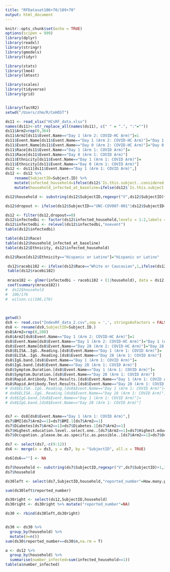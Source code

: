 ```yaml
---
title: "RFDataset106+70/109+70"
output: html_document
---
```


```r
knitr::opts_chunk$set(echo = TRUE)
options(scipen = 999)
library(dplyr)
library(readxl)
library(stringr)
library(gmodels)
library(tidyr)

library(stats)
library(lme4)
library(lmtest)

library(scales)
library(tidyverse)
library(grid)


library(fastR2)
setwd("/Users/zhm/R/CoHOST")
```


```r
ds11 <- read_xlsx("HCsRF_data.xlsx")
names(ds11)<-str_replace_all(names(ds11), c(" " = ".", ":"=""))
ds11$Arm2=rep(0,364)
ds11$Arm2[ds11$Event.Name=="Day 1 (Arm 2: COVID-HC Arm)"]=1
ds11$Event.Name[ds11$Event.Name=="Day 1 (Arm 2: COVID-HC Arm)"]="Day 1 (Arm 1: COVID Arm)"
ds11$Event.Name[ds11$Event.Name=="Day 0 (Arm 2: COVID-HC Arm)"]="Day 0 (Arm 1: COVID Arm)"
ds11$Race[ds11$Event.Name=="Day 1 (Arm 1: COVID Arm)"]=
ds11$Race[ds11$Event.Name=="Day 0 (Arm 1: COVID Arm)"]
ds11$Ethnicity[ds11$Event.Name=="Day 1 (Arm 1: COVID Arm)"]=
ds11$Ethnicity[ds11$Event.Name=="Day 0 (Arm 1: COVID Arm)"]
ds12 <- ds11[ds11$Event.Name=="Day 1 (Arm 1: COVID Arm)",]
ds12 <- ds12 %>%
    rename(SubjectID=Subject.ID) %>%
    mutate(infected_household=ifelse(ds12$`Is.this.subject..considered.a.secondary.case.that.was.infected.at.baseline?`=="Yes"|ds12$`Does.this.subject.represent.a.NEW.secondary.case.based.on.PCR.or.Ab.testing?`=="Yes",1,2)) %>% 
    mutate(household_infected_at_baseline=ifelse(ds12$`Is.this.subject..considered.a.secondary.case.that.was.infected.at.baseline?`=="Yes",1,ifelse(ds12$`Does.this.subject.represent.a.NEW.secondary.case.based.on.PCR.or.Ab.testing?`=="Yes",2,NA)))

ds12$household <- substring(ds12$SubjectID,regexpr("V",ds12$SubjectID)+1,10)

ds12$dropout <- ifelse(ds12$SubjectID=="UNC-COV007-001"|ds12$SubjectID=="UNC-COV007-004"|ds12$SubjectID=="UNC-COV007-007"|ds12$SubjectID=="UNC-COV007-002"|ds12$SubjectID=="UNC-COV007-003"|ds12$SubjectID=="UNC-COV007-005",1,0)

ds12 <- filter(ds12,dropout==0)
ds12$infectedbi <- factor(ds12$infected_household,levels = 1:2,labels = c("event","noevent"))
ds12$infectedbi <- relevel(ds12$infectedbi,"noevent")
table(ds12$infectedbi)

table(ds12$Race)
table(ds12$household_infected_at_baseline)
table(ds12$Ethnicity, ds12$infected_household)

ds12$Race[ds12$Ethnicity=="Hispanic or Latino"]="Hispanic or Latino"

 ds12$racebi182 <- ifelse(ds12$Race=="White or Caucasian",1,ifelse(ds12$Race=="Unknown",NA,0))
 table(ds12$racebi182)
 
 mrace182 <- glmer(infectedbi ~ racebi182 + (1|household), data = ds12, family = "binomial")
 coef(summary(mrace182))
#  ds12$household
#  106/176
#  wilson.ci(106,176)
 
 
```
```r
getwd()
ds9 <- read.csv("IndexRF_data_2.csv",sep = ',', stringsAsFactors = FALSE)
ds8 <- rename(ds9,SubjectID=Subject.ID.)
ds8$Arm2=rep(0,200)
ds8$Arm2[ds8$Event.Name=="Day 1 (Arm 2: COVID-HC Arm)"]=1
ds8$Event.Name[ds8$Event.Name=="Day 1 (Arm 2: COVID-HC Arm)"]="Day 1 (Arm 1: COVID Arm)"
ds8$Event.Name[ds8$Event.Name=="Day 28 (Arm 2: COVID-HC Arm)"]="Day 28 (Arm 1: COVID Arm)"
ds8$ELISA..IgG..Reading.[ds8$Event.Name=="Day 1 (Arm 1: COVID Arm)"]=
ds8$ELISA..IgG..Reading.[ds8$Event.Name=="Day 28 (Arm 1: COVID Arm)"]
ds8$IgG.band.[ds8$Event.Name=="Day 1 (Arm 1: COVID Arm)"]=
ds8$IgG.band.[ds8$Event.Name=="Day 28 (Arm 1: COVID Arm)"]
ds8$Symptom.Duration.[ds8$Event.Name=="Day 1 (Arm 1: COVID Arm)"]=
ds8$Symptom.Duration.[ds8$Event.Name=="Day 28 (Arm 1: COVID Arm)"]
ds8$Rapid.Antibody.Test.Results.[ds8$Event.Name=="Day 1 (Arm 1: COVID Arm)"]=
ds8$Rapid.Antibody.Test.Results.[ds8$Event.Name=="Day 28 (Arm 1: COVID Arm)"]
# ds8$ELISA..IgG..Reading.[ds8$Event.Name=="Day 1 (Arm 1: COVID Arm)"]=
# ds8$ELISA..IgG..Reading.[ds8$Event.Name=="Day 28 (Arm 1: COVID Arm)"]
# ds8$IgG.band.[ds8$Event.Name=="Day 1 (Arm 1: COVID Arm)"]=
# ds8$IgG.band.[ds8$Event.Name=="Day 28 (Arm 1: COVID Arm)"]


ds7 <- ds8[ds8$Event.Name=="Day 1 (Arm 1: COVID Arm)",]
ds7$BMI[ds7$Arm2==1]=ds7$BMI.1[ds7$Arm2==1]
ds7$Diabetes[ds7$Arm2==1]=ds7$Diabetes.1[ds7$Arm2==1]
ds7$Highest.education.level..select.one..[ds7$Arm2==1]=ds7$Highest.education.level..select.one...1[ds7$Arm2==1]
ds7$Occupation..please.be.as.specific.as.possible..[ds7$Arm2==1]=ds7$Occupation..please.be.as.specific.as.possible...1[ds7$Arm2==1]

ds7 <- select(ds7,-c(9:12))
ds6 <- merge(x = ds3, y = ds7, by = "SubjectID", all.x = TRUE)

ds6[ds6==""] <- NA

```

```r
ds7$household <- substring(ds7$SubjectID,regexpr("V",ds7$SubjectID)+1,10)
ds7$household

ds30left <- select(ds7,SubjectID,household,"reported_number"=How.many.people.are.in.your.household.live.with.you..including.yourself..) 

sum(ds30left$reported_number)

ds30right <- select(ds12,SubjectID,household)
ds30right <- ds30right %>% mutate("reported_number"=NA)

ds30 <- rbind(ds30left,ds30right)


ds30 <- ds30 %>% 
  group_by(household) %>% 
  mutate(n=n())
sum(ds30$reported_number==ds30$n,na.rm = T)

a <- ds12 %>% 
  group_by(household) %>% 
  summarise(number_infected=sum(infected_household==1))
table(a$number_infected)
```

